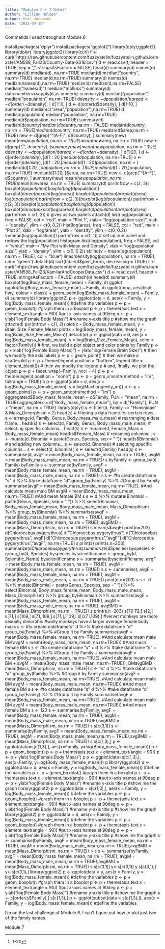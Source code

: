 ```yaml
---
title: "Modules 6 + 7 Notes"
author: "Lillian Holden"
output: html_document
date: "2023-09-19"
---
```


Commands I used throughout Module 6:

install.packages("dplyr")
install.packages("ggplot2")
library(dplyr,ggplot2)
library(dplyr)
library(ggplot2)
library(curl)
f <- curl("https://raw.githubusercontent.com/fuzzyatelin/fuzzyatelin.github.io/master/AN588_Fall23/Country-Data-2016.csv")
d <- read.csv(f, header = TRUE, sep = ",", stringsAsFactors = FALSE)
head(d)
summary(d)
names(d)
summary(d)
median(d), na.rm=TRUE
median(d)
median("country", na.rm=TRUE)
median(d,na.rm=TRUE)
summary(d)
names(d)
median(names(d),na.rm=TRUE)
median(d)
median(d,na.rm+FALSE)
median("names(d)")
median("mollucs")
summary(d)
data.numbers=sapply(d,as.numeric)
summary(d)
median("population")
median("population", na.rm=TRUE)
d$density <- d$population/d$area
d <- d[order(-d$density), ]
d[1:10, ]
d <- d[order(d$density), ]
d[1:10, ]
summary(d)
median(c("area","population"),na.rm=TRUE)
d
median(population)
median("population", na.rm=TRUE)
median(d$population, na.rm=TRUE)
summary(d)
median(d$country)
median(d$country,na.rm = FALSE)
median(d$country,na.rm = TRUE)
median(d$country, na.rm=TRUE)
median(d$area,na.rm = TRUE)
new <- d[grep("^[A-F]", d$country), ]
summary(new)
mean(new$population, na.rm = TRUE)
mean(new$area, na.rm = TRUE)
new <- d[grep("^[1-20]", d$country), ]
summary(new)
mean(new$population, na.rm = TRUE)
d$density <- d$population/d$area
d <- d[order(-d$density), ]
d[1:20, ]
d <- d[order(d$density), ]
d[1:20, ]
median(d$population, na.rm=TRUE)
x <- d[order(d$density), ]
d[1:20, ]
median(d[1:20]$population, na.rm = )
median(dd[1:20, ]$population, na.rm=TRUE)
median(d[1:20, ]$population, na.rm=TRUE)
median(d[1:20, ]$area, na.rm=TRUE)
new <- d[grep("^[A-F]", d$country), ]
summary(new)
mean(new$population, na.rm = TRUE)
mean(new$area, na.rm = TRUE)
summary(d)
par(mfrow = c(2, 3))
boxplot(d$population)
boxplot(log(d$population))
boxplot(d$area)
boxplot(log(d$area))
barplot(d$population)
barplot(d$area)
log(d$population)
par(mfrow=c(2,3))
boxplot(log(d$population))
par(mfrow = c(2, 3))
boxplot(d$population)
boxplot(log(d$population))
boxplot(d$area)
boxplot(log(d$area))
barplot(d$population)
barplot(d$area)
par(mfrow = c(1, 2))  # gives us two panels
attach(d)
hist(log(population), freq = FALSE, col = "red", main = "Plot 1", xlab = "log(population size)",
ylab = "density", ylim = c(0, 0.2))
hist(log(area), freq = FALSE, col = "red", main = "Plot 2", xlab = "log(area)",
ylab = "density", ylim = c(0, 0.2))
v=mean(log(population)))
par(mfrow = c(1, 1))  # set up one panel and redraw the log(population) histogram
hist(log(population), freq = FALSE, col = "white", main = "My Plot with Mean and Density",
xlab = "log(population size)", ylab = "density", ylim = c(0, 0.2))
abline(v = mean(log(population), na.rm = TRUE), col = "blue")
lines(density(log(population), na.rm = TRUE), col = "green")
detach(d)
sort(table(d$govt_form), decreasing = TRUE)
f <- curl("https://raw.githubusercontent.com/fuzzyatelin/fuzzyatelin.github.io/master/AN588_Fall23/KamilarAndCooperData.csv")
d <- read.csv(f, header = TRUE, stringsAsFactors = FALSE)
attach(d)
head(d)
summary(d)
boxplot(log(Body_mass_female_mean) ~ Family, d)
ggplot
ggplot(log(Body_mass_female_mean) ~ Family, d)
ggplot(mpg, aes(displ, hwy, colour = class)) +
geom_point(log(Body_mass_female_mean) ~ Family, d)
summary(d)
library(ggplot2)
p <- ggplot(data = d, aes(x = Family, y = log(Body_mass_female_mean)))  #define the variables
p <- p + geom_boxplot()  #graph them in a boxplot
p <- p + theme(axis.text.x = element_text(angle = 90))  #put x-axis names at 90deg
p <- p + ylab("log(Female Body Mass)")  #rename y-axis title
p  #show me the graph
attach(d)
par(mfrow = c(1, 2))
plot(x = Body_mass_female_mean, y = Brain_Size_Female_Mean)
plot(x = log(Body_mass_female_mean), y = log(Brain_Size_Female_Mean))
detach(d)
p <- ggplot(data = d, aes(x = log(Body_mass_female_mean), y = log(Brain_Size_Female_Mean),
color = factor(Family)))  # first, we build a plot object and color points by Family
p <- p + xlab("log(Female Body Mass)") + ylab("log(Female Brain Size)")  # then we modify the axis labels
p <- p + geom_point()  # then we make a scatterplot
p <- p + theme(legend.position = "bottom", legend.title = element_blank())  # then we modify the legend
p  # and, finally, we plot the object
p <- p + facet_wrap(~Family, ncol = 4)
p <- p + theme(legend.position = "none")
p
p <- p + geom_smooth(method = "lm", fullrange = TRUE)
p
p <- ggplot(data = d, aes(x = log(Body_mass_female_mean), y = log(MaxLongevity_m)))
p <- p + geom_point()
p <- p + geom_smooth(method = "lm")
p
aggregate(d$Body_mass_female_mean ~ d$Family, FUN = "mean", na.rm = TRUE)
aggregate(x = d["Body_mass_female_mean"], by = d["Family"], FUN = "mean", na.rm = TRUE)
library(dplyr)
s <- filter(d, Family == "Hominidae" & Mass_Dimorphism > 2)
head(s)  # filtering a data frame for certain rows...
s <- arrange(d, Family, Genus, Body_mass_male_mean)  # rearranging a data frame...
head(s)
s <- select(d, Family, Genus, Body_mass_male_mean)  # selecting specific columns...
head(s)
s <- rename(d, Female_Mass = Body_mass_female_mean)
head(s$Female_Mass)  # renaming columns...
s <- mutate(d, Binomial = paste(Genus, Species, sep = " "))
head(s$Binomial)  # and adding new columns...
s <- select(d, Binomial)  # selecting specific columns...
s <- select(d, binomial
)
s <- select(d,Family)
head(s)
s <- summarise(d, avgF = mean(Body_mass_female_mean, na.rm = TRUE), avgM = mean(Body_mass_male_mean,
na.rm = TRUE))
s
byFamily <- group_by(d, Family)
byFamily
s <- summarise(byFamily, avgF = mean(Body_mass_female_mean, na.rm = TRUE), avgM = mean(Body_mass_male_mean,
na.rm = TRUE))
s
s <-                                                             #to create dataframe "s"
d %>%                                                          #take dataframe "d"
group_by(Family) %>%                                           #Group it by Family
summarise(avgF = mean(Body_mass_female_mean, na.rm=TRUE),      #And calculate mean male BM
avgM = mean(Body_mass_male_mean, na.rm=TRUE))        #And mean female BM
s
s <- d %>%
mutate(Binomial = paste(Genus, Species, sep = " ")) %>%
select(Binomial, Body_mass_female_mean, Body_mass_male_mean, Mass_Dimorphism) %>%
group_by(Binomial) %>%
summarise(avgF = mean(Body_mass_female_mean, na.rm = TRUE), avgM = mean(Body_mass_male_mean,
na.rm = TRUE), avgBMD = mean(Mass_Dimorphism, na.rm = TRUE))
s
mean(s$avgF)
print(n=203)
d[Chlorocebus pygerythrus]
d["Chlorocebus pygerythrus"]
d["Chlorocebus pygerythrus", avgF]
d["Chlorocebus pygerythrus","avgF"]
d["Chlorocebus pygerythrus","avgF", na.rm=TRUE]
s
print(s)
print(s,n=203)
summarize(d$Chlorocebus pygerythrus)
summarize(d$Species)
byspecies <- group_by(d, Species)
byspecies
byscientificname <- group_by(d, Scientific_Name)
byscientificname
s <- summarise(byscientificname, avgF = mean(Body_mass_female_mean, na.rm = TRUE), avgM = mean(Body_mass_male_mean,
na.rm = TRUE))
s
s <- summarise(, avgF = mean(Body_mass_female_mean, na.rm = TRUE), avgM = mean(Body_mass_male_mean,
+                                                                                        na.rm = TRUE))
print(d,n=203)
s
s <- d %>%
mutate(Binomial = paste(Genus, Species, sep = " ")) %>%
select(Binomial, Body_mass_female_mean, Body_mass_male_mean, Mass_Dimorphism) %>%
group_by(Binomial) %>%
summarise(avgF = mean(Body_mass_female_mean, na.rm = TRUE), avgM = mean(Body_mass_male_mean,
na.rm = TRUE), avgBMD = mean(Mass_Dimorphism, na.rm = TRUE))
s
print(s,n=203)
s[70:72,]
s[2,]
s[71,]
s[109,]
s[71,,109,]
s[71,],[109,]
s[c(71,109),]
#vervet monkeys are more sexually dimorphic
#wolly monkeys have a larger average female body mass
s <-                                                             #to create dataframe "s"
d %>%                                                          #take dataframe "d"
group_by(Family) %>%                                           #Group it by Family
summarise(avgF = mean(Body_mass_female_mean, na.rm=TRUE),      #And calculate mean male BM
avgM = mean(Body_mass_male_mean, na.rm=TRUE))        #And mean female BM
s
s <-                                                             #to create dataframe "s"
+     d %>%                                                          #take dataframe "d"
+     group_by(Family) %>%                                           #Group it by Family
+     summarise(avgF = mean(Body_mass_female_mean, na.rm=TRUE),      #And calculate mean male BM
+               avgM = mean(Body_mass_male_mean, na.rm=TRUE)),       BMavgBMD = mean(Mass_Dimorphism, na.rm = TRUE))
s <-                                                             "s"
d %>%                                                          #take dataframe "d"
group_by(Family) %>%                                           #Group it by Family
summarise(avgF = mean(Body_mass_female_mean, na.rm=TRUE),      #And calculate mean male BM
avgM = mean(Body_mass_male_mean, na.rm=TRUE))        #And mean female BM
s
s <-                                                             #to create dataframe "s"
d %>%                                                          #take dataframe "d"
group_by(Family) %>%                                           #Group it by Family
summarise(avgF = mean(Body_mass_female_mean, na.rm=TRUE),      #And calculate mean male BM
avgM = mean(Body_mass_male_mean, na.rm=TRUE))        #And mean female BM
s
s <-
123
s <- summarise(byFamily, avgF = mean(Body_mass_female_mean, na.rm = TRUE), avgM = mean(Body_mass_male_mean,na.rm = TRUE),avgBMD = mean(Mass_Dimorphism, na.rm = TRUE))
s
s[c(3,1)]
s <- summarise(byFamily, avgF = mean(Body_mass_female_mean, na.rm = TRUE), avgM = mean(Body_mass_male_mean,na.rm = TRUE),avgBMD = mean(Mass_Dimorphism, na.rm = TRUE))
s
s[c(1,3),]
p <- ggplot(data=s[c(1,3),], aes(x=Family, y=log(Body_mass_female_mean)))
p <- p + geom_boxplot()
p <- p + theme(axis.text.x = element_text(angle = 90))
p <- p + ylab("log(Female Body Mass)")
p
p <- ggplot(data=s[c(1,3),], aes(x=Family, y=log(Body_mass_female_mean)))
p
library(ggplot2)
p <- ggplot(data = d, aes(x = Family, y = log(Body_mass_female_mean)))  #define the variables
p <- p + geom_boxplot()  #graph them in a boxplot
p <- p + theme(axis.text.x = element_text(angle = 90))  #put x-axis names at 90deg
p <- p + ylab("log(Female Body Mass)")  #rename y-axis title
p  #show me the graph
library(ggplot2)
p <- ggplot(data = s[c(1,3),], aes(x = Family, y = log(Body_mass_female_mean)))  #define the variables
p <- p + geom_boxplot()  #graph them in a boxplot
p <- p + theme(axis.text.x = element_text(angle = 90))  #put x-axis names at 90deg
p <- p + ylab("log(Female Body Mass)")  #rename y-axis title
p  #show me the graph
library(ggplot2)
p <- ggplot(data = d, aes(x = Family, y = log(Body_mass_female_mean)))  #define the variables
p <- p + geom_boxplot()  #graph them in a boxplot
p <- p + theme(axis.text.x = element_text(angle = 90))  #put x-axis names at 90deg
p <- p + ylab("log(Female Body Mass)")  #rename y-axis title
p  #show me the graph
s <- summarise(byFamily, avgF = mean(Body_mass_female_mean, na.rm = TRUE), avgM = mean(Body_mass_male_mean,na.rm = TRUE),avgBMD = mean(Mass_Dimorphism, na.rm = TRUE))
> s
s <- summarise(byFamily, avgF = mean(Body_mass_female_mean, na.rm = TRUE), avgM = mean(Body_mass_male_mean,na.rm = TRUE),avgBMD = mean(Mass_Dimorphism, na.rm = TRUE))
s
s[c(3,1)]
y<-s[c(3,1)]
y
s[c(3,1),]
y<-s[c(3,1),]
library(ggplot2)
p <- ggplot(data = y, aes(x = Family, y = log(Body_mass_female_mean)))  #define the variables
p <- p + geom_boxplot()  #graph them in a boxplot
p <- p + theme(axis.text.x = element_text(angle = 90))  #put x-axis names at 90deg
p <- p + ylab("log(Female Body Mass)")  #rename y-axis title
p  #show me the graph
s <- s[order(s$Family),]
s[c(1,3),]
p <- ggplot(subset(data = s[c(1,3),]), aes(x = Family, y = log(Body_mass_female_mean)))  #define the variables

I'm on the last challenge of Module 6. I can't figure out how to plot just two of the family names. 

Module 7

